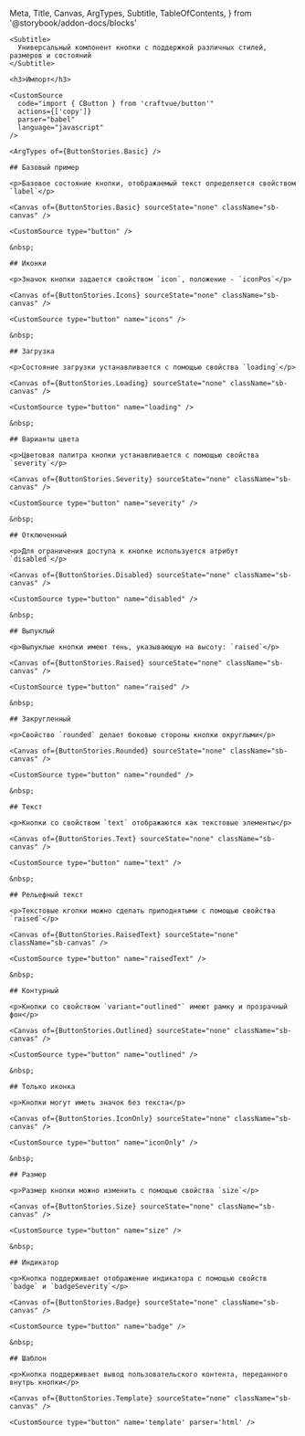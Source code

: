   Meta,
  Title,
  Canvas,
  ArgTypes,
  Subtitle,
  TableOfContents,
} from '@storybook/addon-docs/blocks'

<Meta of={ButtonStories} />

<div className='sb-docs-wrapper' >
  <div className='sb-docs-content'>
    <Title>Кнопка</Title>

    <Subtitle>
      Универсальный компонент кнопки с поддержкой различных стилей, размеров и состояний
    </Subtitle>

    <h3>Импорт</h3>

    <CustomSource
      code="import { CButton } from 'craftvue/button'"
      actions={['copy']}
      parser="babel"
      language="javascript"
    />

    <ArgTypes of={ButtonStories.Basic} />

    ## Базовый пример

    <p>Базовое состояние кнопки, отображаемый текст определяется свойством `label`</p>

    <Canvas of={ButtonStories.Basic} sourceState="none" className="sb-canvas" />

    <CustomSource type="button" />

    &nbsp;

    ## Иконки

    <p>Значок кнопки задается свойством `icon`, положение - `iconPos`</p>

    <Canvas of={ButtonStories.Icons} sourceState="none" className="sb-canvas" />

    <CustomSource type="button" name="icons" />

    &nbsp;

    ## Загрузка

    <p>Состояние загрузки устанавливается с помощью свойства `loading`</p>

    <Canvas of={ButtonStories.Loading} sourceState="none" className="sb-canvas" />

    <CustomSource type="button" name="loading" />

    &nbsp;

    ## Варианты цвета

    <p>Цветовая палитра кнопки устанавливается с помощью свойства `severity`</p>

    <Canvas of={ButtonStories.Severity} sourceState="none" className="sb-canvas" />

    <CustomSource type="button" name="severity" />

    &nbsp;

    ## Отключенный

    <p>Для ограничения доступа к кнопке используется атрибут `disabled`</p>

    <Canvas of={ButtonStories.Disabled} sourceState="none" className="sb-canvas" />

    <CustomSource type="button" name="disabled" />

    &nbsp;

    ## Выпуклый

    <p>Выпуклые кнопки имеют тень, указывающую на высоту: `raised`</p>

    <Canvas of={ButtonStories.Raised} sourceState="none" className="sb-canvas" />

    <CustomSource type="button" name="raised" />

    &nbsp;

    ## Закругленный

    <p>Свойство `rounded` делает боковые стороны кнопки округлыми</p>

    <Canvas of={ButtonStories.Rounded} sourceState="none" className="sb-canvas" />

    <CustomSource type="button" name="rounded" />

    &nbsp;

    ## Текст

    <p>Кнопки со свойством `text` отображаются как текстовые элементы</p>

    <Canvas of={ButtonStories.Text} sourceState="none" className="sb-canvas" />

    <CustomSource type="button" name="text" />

    &nbsp;

    ## Рельефный текст

    <p>Текстовые кгопки можно сделать приподнятыми с помощью свойства `raised`</p>

    <Canvas of={ButtonStories.RaisedText} sourceState="none" className="sb-canvas" />

    <CustomSource type="button" name="raisedText" />

    &nbsp;

    ## Контурный

    <p>Кнопки со свойством `variant="outlined"` имеют рамку и прозрачный фон</p>

    <Canvas of={ButtonStories.Outlined} sourceState="none" className="sb-canvas" />

    <CustomSource type="button" name="outlined" />

    &nbsp;

    ## Только иконка

    <p>Кнопки могут иметь значок без текста</p>

    <Canvas of={ButtonStories.IconOnly} sourceState="none" className="sb-canvas" />

    <CustomSource type="button" name="iconOnly" />

    &nbsp;

    ## Размер

    <p>Размер кнопки можно изменить с помощью свойства `size`</p>

    <Canvas of={ButtonStories.Size} sourceState="none" className="sb-canvas" />

    <CustomSource type="button" name="size" />

    &nbsp;

    ## Индикатор

    <p>Кнопка поддерживает отображение индикатора с помощью свойств `badge` и `badgeSeverity`</p>

    <Canvas of={ButtonStories.Badge} sourceState="none" className="sb-canvas" />

    <CustomSource type="button" name="badge" />

    &nbsp;

    ## Шаблон

    <p>Кнопка поддерживает вывод пользовательского контента, переданного внутрь кнопки</p>

    <Canvas of={ButtonStories.Template} sourceState="none" className="sb-canvas" />

    <CustomSource type="button" name='template' parser='html' />

  </div>

  <div>
    <TableOfContents
      className='sb-docs-toc sb-unstyled'
      title='Компоненты'
      contentsSelector='.sb-docs-content'
      headingSelector="h2"
      ignoreSelector='.sbdocs-subtitle'
    />
  </div>
</div>
